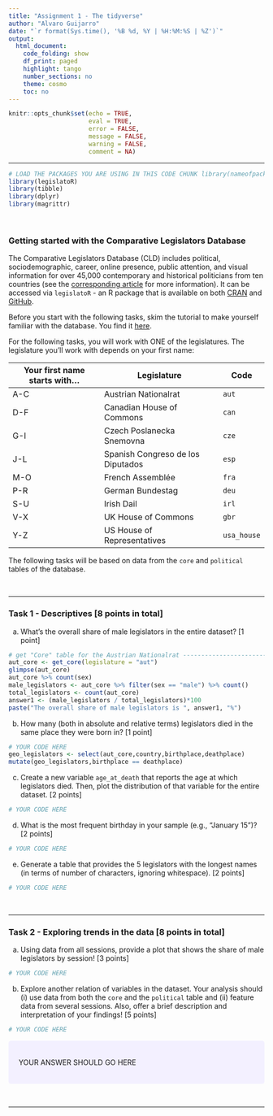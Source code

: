 ```yaml
---
title: "Assignment 1 - The tidyverse"
author: "Alvaro Guijarro"
date: "`r format(Sys.time(), '%B %d, %Y | %H:%M:%S | %Z')`"
output:
  html_document:
    code_folding: show
    df_print: paged
    highlight: tango
    number_sections: no
    theme: cosmo
    toc: no
---
```

  
<style>
div.answer {background-color:#f3f0ff; border-radius: 5px; padding: 20px;}
</style>

```r
knitr::opts_chunk$set(echo = TRUE,
                      eval = TRUE,
                      error = FALSE,
                      message = FALSE,
                      warning = FALSE,
                      comment = NA)
```

<!-- Do not forget to input your Github username in the YAML configuration up there --> 

***

```r
# LOAD THE PACKAGES YOU ARE USING IN THIS CODE CHUNK library(nameofpackage)
library(legislatoR)
library(tibble)
library(dplyr)
library(magrittr)
```

<br>

### Getting started with the Comparative Legislators Database

The Comparative Legislators Database (CLD) includes political, sociodemographic, career, online presence, public attention, and visual information for over 45,000 contemporary and historical politicians from ten countries (see the [corresponding article](https://www.cambridge.org/core/journals/british-journal-of-political-science/article/comparative-legislators-database/D28BB58A8B2C08C8593DB741F42C18B2) for more information). It can be accessed via `legislatoR` - an R package that is available on both [CRAN](https://cran.r-project.org/web/packages/legislatoR/index.html) and [GitHub](https://github.com/saschagobel/legislatoR).

Before you start with the following tasks, skim the tutorial to make yourself familiar with the database. You find it [here](https://cran.r-project.org/web/packages/legislatoR/vignettes/legislatoR.html).

For the following tasks, you will work with ONE of the legislatures. The legislature you'll work with depends on your first name:

| Your first name starts with... | Legislature | Code |
|---------|-------|-------|
| A-C | Austrian Nationalrat | `aut` |
| D-F | Canadian House of Commons | `can` |
| G-I | Czech Poslanecka Snemovna | `cze` |
| J-L | Spanish Congreso de los Diputados | `esp` |
| M-O | French Assemblée | `fra` |
| P-R | German Bundestag | `deu` |
| S-U | Irish Dail | `irl` |
| V-X | UK House of Commons | `gbr` |
| Y-Z | US House of Representatives  | `usa_house` |

The following tasks will be based on data from the `core` and `political` tables of the database.

<br>

***

### Task 1 - Descriptives [8 points in total]

a) What's the overall share of male legislators in the entire dataset? [1 point]

```r
# get "Core" table for the Austrian Nationalrat ------------------------------------------
aut_core <- get_core(legislature = "aut")
glimpse(aut_core)
aut_core %>% count(sex)
male_legislators <- aut_core %>% filter(sex == "male") %>% count()
total_legislators <- count(aut_core)
answer1 <- (male_legislators / total_legislators)*100
paste("The overall share of male legislators is ", answer1, "%")
```

b) How many (both in absolute and relative terms) legislators died in the same place they were born in? [1 point]

```r
# YOUR CODE HERE
geo_legislators <- select(aut_core,country,birthplace,deathplace)
mutate(geo_legislators,birthplace == deathplace)
```

c) Create a new variable `age_at_death` that reports the age at which legislators died. Then, plot the distribution of that variable for the entire dataset. [2 points]

```r
# YOUR CODE HERE
```

d) What is the most frequent birthday in your sample (e.g., “January 15")? [2 points]

```r
# YOUR CODE HERE
```

e) Generate a table that provides the 5 legislators with the longest names (in terms of number of characters, ignoring whitespace). [2 points]

```r
# YOUR CODE HERE
```

<br>

***

### Task 2 - Exploring trends in the data [8 points in total]

a) Using data from all sessions, provide a plot that shows the share of male legislators by session! [3 points]

```r
# YOUR CODE HERE
```

b) Explore another relation of variables in the dataset. Your analysis should (i) use data from both the `core` and the `political` table and (ii) feature data from several sessions. Also, offer a brief description and interpretation of your findings! [5 points]

```r
# YOUR CODE HERE
```

<div class = "answer">
YOUR ANSWER SHOULD GO HERE
</div>

<br>

***



